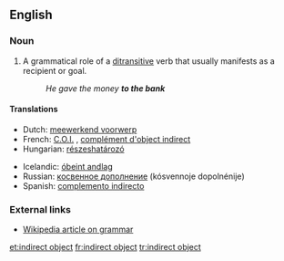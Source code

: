 {{wikipedia}}
==English==
{{wikipedia}}

===Noun===
{{en-noun|sg=[[indirect]] [[object]]}}

# {{grammar}} A grammatical role of a [[ditransitive]] verb that usually manifests as a recipient or goal.
#: ''He gave the money '''to the bank'''''

====Translations====
{{trans-top|grammatical term}}
*Dutch: [[meewerkend voorwerp]] {{n}}
*French: [[C.O.I.]] {{m}}, [[complément d'object indirect]] {{m}}
*Hungarian: [[részeshatározó]]
{{trans-mid}}
*Icelandic: [[óbeint andlag]] {{n}}
*Russian: [[косвенное дополнение]] (kósvennoje dopolnénije) {{n}}
*Spanish: [[complemento indirecto]] {{m}}
{{trans-bottom}}

===External links===
*[[w:grammar|Wikipedia article on grammar]]

[[et:indirect object]]
[[fr:indirect object]]
[[tr:indirect object]]